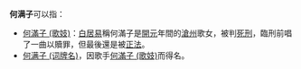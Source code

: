 '''何满子'''可以指：
* [[何滿子_(歌妓)|何滿子 (歌妓)]]：[[白居易|白居易]]稱何滿子是[[開元|開元]]年間的[[滄州|滄州]]歌女，被判[[死刑|死刑]]，臨刑前唱了一曲以贖罪，但最後還是被[[正法|正法]]。
* [[何满子_(词牌名)|何满子 (词牌名)]]，因歌手[[何滿子_(歌妓)|何滿子 (歌妓)]]而得名。

{{disambig|Cat=三字中國相關消歧義}}